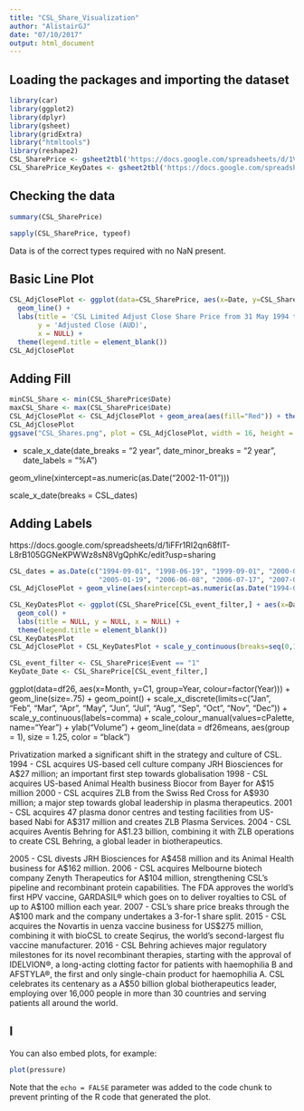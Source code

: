 ```yaml
---
title: "CSL_Share_Visualization"
author: "AlistairGJ"
date: "07/10/2017"
output: html_document
---
```

## Loading the packages and importing the dataset

```r
library(car)
library(ggplot2)
library(dplyr)
library(gsheet)
library(gridExtra)
library("htmltools")
library(reshape2)
CSL_SharePrice <- gsheet2tbl('https://docs.google.com/spreadsheets/d/1VYbe48xCDS54DXHmrrMQ6THQFsWiUhaC9gN6tg53v1I/edit?usp=sharing')
CSL_SharePrice_KeyDates <- gsheet2tbl('https://docs.google.com/spreadsheets/d/1iFFr1RI2qn68flT-L8rB105GGNeKPWWz8sN8VgQphKc/edit?usp=sharing')
```

## Checking the data

```r
summary(CSL_SharePrice)
```

```r
sapply(CSL_SharePrice, typeof)
```

Data is of the correct types required with no NaN present.

## Basic Line Plot

```r
CSL_AdjClosePlot <- ggplot(data=CSL_SharePrice, aes(x=Date, y=CSL_SharePrice$`Adj Close`, colour=I("Red"))) +
  geom_line() +
  labs(title = 'CSL Limited Adjust Close Share Price from 31 May 1994 till 14 Sep 2017',  
       y = 'Adjusted Close (AUD)', 
       x = NULL) +
  theme(legend.title = element_blank())
CSL_AdjClosePlot
```

## Adding Fill 

```r
minCSL_Share <- min(CSL_SharePrice$Date)
maxCSL_Share <- max(CSL_SharePrice$Date)
CSL_AdjClosePlot <- CSL_AdjClosePlot + geom_area(aes(fill="Red")) + theme(legend.position="none") + scale_y_continuous(breaks=seq(0,145,15))
CSL_AdjClosePlot
ggsave("CSL_Shares.png", plot = CSL_AdjClosePlot, width = 16, height = 6.5, units = c("in"), dpi = 450)
```

+ scale_x_date(date_breaks = "2 year", date_minor_breaks = "2 year", date_labels = "%A")

geom_vline(xintercept=as.numeric(as.Date("2002-11-01")))

 scale_x_date(breaks = CSL_dates)

## Adding Labels

https://docs.google.com/spreadsheets/d/1iFFr1RI2qn68flT-L8rB105GGNeKPWWz8sN8VgQphKc/edit?usp=sharing

```r
CSL_dates = as.Date(c("1994-09-01", "1998-06-19", "1999-09-01", "2000-07-01", "2001-06-01", "2004-03-31", 
                      "2005-01-19", "2006-06-08", "2006-07-17", "2007-03-20", "2015-08-03", "2016-03-07"))
CSL_AdjClosePlot + geom_vline(aes(xintercept=as.numeric(as.Date("1994-09-01", "1998-06-30", "1999-09-01", "2000-07-01", "2001-06-01", "2004-03-31", "2005-01-19", "2006-06-08", "2006-07-17", "2007-03-20", "2015-08-03", "2016-03-07"))))
```


```r
CSL_KeyDatesPlot <- ggplot(CSL_SharePrice[CSL_event_filter,] + aes(x=Date, y=CSL_SharePrice$`Adj Close`))
  geom_col() +
  labs(title = NULL, y = NULL, x = NULL) +
  theme(legend.title = element_blank())
CSL_KeyDatesPlot
CSL_AdjClosePlot + CSL_KeyDatesPlot + scale_y_continuous(breaks=seq(0,145,15))

CSL_event_filter <- CSL_SharePrice$Event == "1"
KeyDate_Date <- CSL_SharePrice[CSL_event_filter,]


```


ggplot(data=df26, aes(x=Month, y=C1, group=Year, colour=factor(Year))) + 
    geom_line(size=.75) + geom_point() + 
    scale_x_discrete(limits=c("Jan", "Feb", "Mar", "Apr", "May", "Jun",
                              "Jul", "Aug", "Sep", "Oct", "Nov", "Dec")) + 
    scale_y_continuous(labels=comma) + 
    scale_colour_manual(values=cPalette, name="Year") + 
    ylab("Volume") +
    geom_line(data = df26means, aes(group = 1), size = 1.25, color = "black")


Privatization marked a significant shift in the strategy and culture of CSL.
1994 - CSL acquires US-based cell culture company JRH Biosciences for A$27 million; an important  first step towards globalisation
1998 - CSL acquires US-based Animal Health business Biocor from Bayer for A$15 million
2000 - CSL acquires ZLB from the Swiss Red Cross for A$930 million; a major step towards global leadership in plasma therapeutics.
2001 - CSL acquires 47 plasma donor centres and testing facilities from US-based Nabi for A$317 million and creates ZLB Plasma Services.
2004 - CSL acquires Aventis Behring for A$1.23 billion, combining it with ZLB operations to create CSL Behring, a global leader in biotherapeutics.

2005 - CSL divests JRH Biosciences for A$458 million and its Animal Health business for A$162 million.
2006 - CSL acquires Melbourne biotech company Zenyth Therapeutics for A$104 million, strengthening CSL’s pipeline and recombinant protein capabilities. The FDA approves the world’s first HPV vaccine, GARDASIL® which goes on to deliver royalties to CSL of up to A$100 million each year.
2007 - CSL’s share price breaks through the A$100 mark and the company undertakes a 3-for-1 share split.
2015 - CSL acquires the Novartis in uenza vaccine business for US$275 million, combining it with bioCSL to create Seqirus, the world’s second-largest flu vaccine manufacturer.
2016 - CSL Behring achieves major regulatory milestones for its novel recombinant therapies, starting with the approval of IDELVION®, a long-acting clotting factor for patients with haemophilia B and AFSTYLA®, the first and only single-chain product for haemophilia A. CSL celebrates its centenary as a A$50 billion global biotherapeutics leader, employing over 16,000 people in more than 30 countries and serving patients all around the world.

## I



You can also embed plots, for example:

```r
plot(pressure)
```

Note that the `echo = FALSE` parameter was added to the code chunk to prevent printing of the R code that generated the plot.
